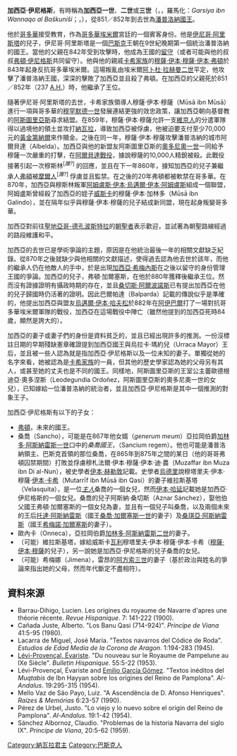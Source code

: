{{no footnotes|time=2014-08-28T16:34:11+00:00}}
'''加西亞·伊尼格斯'''，有時稱為'''加西亞一世'''、'''二世'''或'''三世'''（{{lang-es|'''García Íñiguez'''}}，{{lang-ar| غرسية بن ونّقه البشكنشي}}，羅馬化：''Garsiya ibn Wannaqo al Baškuniši''；{{lang-la|Garsea Enneconis}}，{{bd||約805年|882年||catIdx=SS}}），從851／852年到去世為[[納瓦拉君主列表|潘普洛納國王]]。

他於[[科爾多瓦_(西班牙)|哥多華]]接受教育，作為[[安達盧斯的伍麥亞統治者列表|哥多華埃米爾]]宮廷的一個賓客身份。他是[[伊尼哥·阿里斯塔_(潘普洛納)|伊尼哥·阿里斯塔]]的兒子，伊尼哥·阿里斯塔是一個[[巴斯克人歷史|巴斯克]]王朝在9世紀晚期第一個統治潘普洛納的國王。當他的父親在842年受到攻擊時，他成為王國的[[留守_(官職)|留守]]（或者可能與他的叔叔[[弗頓·伊尼格斯|弗頓·伊尼格斯]]共同留守）。他與他的親戚[[卡希家族|卡希家族]]的[[穆薩·伊本·穆薩·伊本·卡希|穆薩·伊本·穆薩·伊本·弗頓]]於843年起身反抗哥多華埃米爾。這場叛亂由埃米爾[[阿卜杜·拉赫曼二世|阿卜杜·拉赫曼二世]]平定，他攻擊了潘普洛納王國，深深的擊敗了加西亞並且殺了弗頓。在加西亞的父親死於851／852年（237 [[伊斯蘭曆|A.H.]]）時，他繼承了王位。

隨著伊尼哥·阿里斯塔的去世，卡希家族領導人穆薩·伊本·穆薩（Mūsā ibn Mūsā）進行一項與哥多華的[[穆罕默德一世_(哥多華)|穆罕默德一世]]發展連結更強的效忠政策，讓加西亞朝向基督教的[[阿斯圖里亞斯王國|阿斯圖里亞斯]]尋求結盟。在859年，穆薩·伊本·穆薩允許一支[[維京人|維京人]]的分遣軍隊得以過境他的領土並攻打[[納瓦拉|納瓦拉]]，導致加西亞被俘虜，他被迫要支付至少70,000元的[[黃金第納爾|黃金第納爾]]來作贖金。之後在同一年，穆薩·伊本·穆薩攻擊潘普洛納的城市阿爾貝達（Albelda）。加西亞與他的新盟友阿斯圖里亞斯的[[奧多尼奧一世_(阿斯圖里亞斯)|奧多尼奧一世]]一同給予穆薩一次嚴重的打擊，在[[蒙特拉圖塞戰役|阿爾貝達戰役]]，據說穆薩的10,000人精銳被殺。此戰役接著引起一次穆斯林<sup>[''誰?'']</sup> 的回應，並且在下一年860年，據知加西亞的兒子兼繼承人[[弗頓·加爾塞斯_(潘普洛納)|弗頓]]被[[摩爾人|摩爾人]]<sup>[''誰?'']</sup> 俘虜並且監禁。在之後的20年弗頓都被軟禁在哥多華。在870年，加西亞與穆斯林叛軍[[阿姆盧斯·伊本·優素福|阿姆盧斯·伊本·烏邁爾·伊本·阿姆盧斯]]組成一個聯盟，阿姆盧斯曾經殺了加西亞的姪子[[韋斯卡|威斯卡]]的穆薩·伊本·加林多（Mūsā ibn Galindo），並在隔年似乎與穆薩·伊本·穆薩的兒子結成新同盟，現在起身叛變哥多華。

加西亞對前往[[聖地亞哥-德孔波斯特拉|聖地亞哥-德孔波斯特拉]]的[[朝聖者|朝聖者]]表示歡迎，並試著為朝聖路線經過的路段維護和平。{{Fact|date=March 2013}}

加西亞的去世已是學術爭論的主題，原因是在他統治最後一年的相關文獻缺乏紀錄。從870年之後就缺少與他相關的文獻描述，使得過去認為他去世於該年，而他的繼承人仍在他敵人的手中，於是出現[[加西亞·希梅內斯_(潘普洛納)|加西亞·希梅內斯]]在之後以留守的身份管理王國的爭論。加西亞的兒子，弗頓·加爾塞斯，在他於880年獲釋後繼承王位。然而沒有證據證明有攝政時期的存在，並且[[克勞迪歐·桑切斯-阿爾波諾斯·伊門杜伊尼亞|桑切斯·阿爾波諾斯]]已有提出加西亞在他的兒子歸國時仍活著的證明。因此巴爾帕達（Balparda）記載的傳說似乎是準確的，他提出加西亞與盟友[[烏邁爾·伊本·哈夫松|烏邁爾·伊本·哈夫松]]於882年在[[阿伊巴爾_(西班牙)|阿伊巴爾]]打了一場對抗哥多華埃米爾軍隊的戰役，加西亞在這場戰役中陣亡（雖然他提到的加西亞死時84歲，顯然是誇大的）。

加西亞的妻子或妻子們的身份是資料貧乏的，並且已經出現許多的推測。一份沒標註日期的早期殘缺憲章確證提到加西亞國王與烏拉卡·瑪約兒（Urraca Mayor）王后，並且被一些人認為就是指加西亞·伊尼格斯以及一位未知的妻子。單獨從她的名字來看，她被認為是[[卡希家族|卡希家族]]的一員，但其他的歷史學家認為她的父母另有其人，或甚至她的丈夫也是不同的國王。同樣地，阿斯圖里亞斯的王室公主蕾歐德根迪亞·奧多涅斯（Leodegundia Ordoñez，阿斯圖里亞斯的奧多尼奧一世的女兒），已知嫁給一位潘普洛納的統治者，並且加西亞·伊尼格斯是其中一個推測的對象王子。

加西亞·伊尼格斯有以下的子女：

*[[弗頓·加爾塞斯_(潘普洛納)|弗頓]]，未來的國王。
*桑喬（Sancho），可能是在867年他女婿（''generum meum''）亞拉岡伯爵[[加林多·阿斯納雷斯一世|加林多·阿斯納雷斯一世]]口中的''桑喬國王''，（Sancium regem）。他也可能是潘普洛納領主、巴斯克首領的那位桑喬，在865年到875年之間的某日（他的哥哥弗頓囚禁期間）打敗並俘虜穆札法爾·伊本·穆薩·伊本·迪·農（Muzaffar ibn Muza ibn Di al-Nun），被史學者[[伊本·赫勒敦|伊本·赫勒敦]]記載。史學者[[烏德里|烏德里]]說穆塔里夫·伊本·穆薩·[[卡希家族|伊本·卡希]]（Mutarrīf ibn Mūsā ibn Qasi）的妻子維拉斯基塔（Velasquita），是一位''[[主人_(伊斯蘭)|主人]]''桑喬的一個女兒，然而[[伊本·哈延|伊本·哈延]]記載她是加西亞·伊尼格斯的一個女兒。桑喬的兒子阿斯納·桑切斯（Aznar Sánchez），娶他伯父國王弗頓·加爾塞斯的一個女兒為妻，並且有一個兒子叫桑喬，以及兩個未來的王后[[托達_(納瓦拉)|托達·阿斯納雷斯]]（國王[[桑喬一世_(納瓦拉)|桑喬·加爾塞斯一世]]的妻子）及[[桑琪亞·阿斯納雷斯|桑琪亞·阿斯納雷斯]]（國王[[希梅諾·加爾塞斯_(潘普洛納)|希梅諾·加爾塞斯]]的妻子）。
*歐內卡（Onneca），亞拉岡伯爵[[加林多·阿斯納雷斯二世|加林多·阿斯納雷斯二世]]的妻子。
*（可能）維拉斯基塔，嫁給威斯卡[[瓦利_(稱號)|瓦利]]穆塔里夫·伊本·穆薩·伊本·卡希（[[穆薩·伊本·穆薩·伊本·卡希|穆薩·伊本·穆薩]]的兒子），另一說她是加西亞·伊尼格斯的兒子桑喬的女兒。
*（可能）希梅娜（Jimena），雷昂的[[阿方索三世_(莱昂)|阿方索三世]]的妻子（基於政治與姓名的爭論來指出她的父母，然而年代斷定不盡相符）。

{{s-start}}
{{s-bef|before=[[伊尼哥·阿里斯塔_(潘普洛納)|伊尼哥·阿里斯塔]]}}
{{s-ttl|title=[[納瓦拉君主列表|潘普洛納國王]]|years=851/2–882}}
{{s-aft|after=[[弗頓·加爾塞斯_(潘普洛納)|弗頓·加爾塞斯]]}}
{{s-end}}

==資料來源==
*Barrau-Dihigo, Lucien. Les origines du royaume de Navarre d'apres une théorie récente. ''Revue Hispanique''. 7: 141-222 (1900).
*Cañada Juste, Alberto. "Los Banu Qasi (714-924)". ''Princípe de Viana'' 41:5-95 (1980).
*Lacarra de Miguel, José María. "Textos navarros del Códice de Roda". ''Estudios de Edad Media de la Corona de Aragon''. 1:194-283 (1945).
*[[埃瓦里斯特·莱维-普罗旺萨尔|Lévi-Provençal, Évariste]]. "Du nouveau sur le Royaume de Pampelune au IXe Siècle". ''Bulletin Hispanique''. 55:5-22 (1953).
*Lévi-Provençal, Évariste and [[Emilio_García_Gómez|Emilio García Gómez]]. "Textos inéditos del ''Muqtabis'' de Ibn Hayyan sobre los orígines del Reino de Pamplona". ''Al-Andalus''. 19:295-315 (1954).
*Mello Vaz de São Payo, Luiz. "A Ascendência de D. Afonso Henriques". ''Raízes & Memórias'' 6:23-57 (1990).
*Pérez de Urbel, Justo. "Lo viejo y lo nuevo sobre el origin del Reino de Pamplona". ''Al-Andalus''. 19:1-42 (1954).
*Sánchez Albornoz, Claudio. "Problemas de la historia Navarra del siglo IX". ''Princípe de Viana'', 20:5-62 (1959).

{{DEFAULTSORT:Garcia I of Pamplona}}
[[Category:納瓦拉君主|Category:納瓦拉君主]]
[[Category:巴斯克人|Category:巴斯克人]]